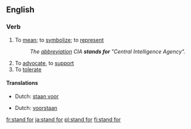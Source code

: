 ==English==

===Verb===
{{infl|en|verb|inf=to [[stand]] [[for]]}}

# {{idiom}} To [[mean]]; to [[symbolize]]; to [[represent]]
#: ''The [[abbreviation]] CIA '''stands for''' "Central Intelligence Agency".''
# To [[advocate]], to [[support]]
# To [[tolerate]]

====Translations====

{{trans-top|to mean, symbolize or represent}}
* Dutch: [[staan voor]]
{{trans-mid}}
{{trans-bottom}}

{{trans-top|to advocate or support}}
* Dutch: [[voorstaan]]
{{trans-mid}}
{{trans-bottom}}

[[fr:stand for]]
[[ja:stand for]]
[[pl:stand for]]
[[fi:stand for]]